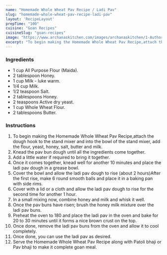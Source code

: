 ---
name: "Homemade Whole Wheat Pav Recipe / Ladi Pav"
slug: "homemade-whole-wheat-pav-recipe-ladi-pav"
layout: 'RecipeLayout'
prepTime: "100"
cuisine: "Goan Recipes"
cuisineSlug: "goan-recipes"
image: "https://www.archanaskitchen.com/images/archanaskitchen/1-Author/sibyl_sunitha/Homemade_Whole_Wheat_Pav_Recipe_.jpg"
excerpt: "To begin making the Homemade Whole Wheat Pav Recipe,attach the dough hook to the stand mixer and into the bowl of the stand mixer, add the flour, yeast, honey, salt, butter and milk"
---

### Ingredients

- 1 cup All Purpose Flour (Maida).
- 2 tablespoon Honey.
- 1 cup Milk - luke warm.
- 1/4 cup Milk.
- 1/2 teaspoon Salt.
- 2 tablespoons Honey.
- 2 teaspoons Active dry yeast.
- 1 cup Whole Wheat Flour.
- 2 tablespoons Butter.

### Instructions

1. To begin making the Homemade Whole Wheat Pav Recipe,attach the dough hook to the stand mixer and into the bowl of the stand mixer, add the flour, yeast, honey, salt, butter and milk.
1. Knead the pav bun dough until all the ingredients come together.
1. Add a little water if required to bring it together.
1. Once it comes together, knead well for another 10 minutes and place the ladi pav dough in a grease bowl.
1. Cover the bowl and allow the ladi pav dough to rise (about 2 hours)After the first rise, make 6 round smooth balls and place it in a baking pan with side rims.
1. Cover with a lid or a cloth and allow the ladi pav dough to rise for the second time for another 1 hour.
1. In a small mixing now, combine honey and milk and whisk it well.
1. Once the pav buns have risen; brush the honey milk mixture over the ladi pav buns.
1. Preheat the oven to 180 and place the ladi pav in the oven and bake for 20 to 30 minutes until it forms a nice brown crust on the top.
1. Once done, remove the ladi pav buns from the oven and allow it to cool completely.
1. Once done, you can use the ladi pav as desired.
1. Serve the Homemade Whole Wheat Pav Recipe along with Patoli bhaji or Pav bhaji to make it complete goan meal.
